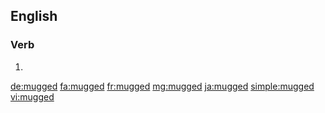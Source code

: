 ==English==

===Verb===
{{head|en}}

# {{en-past of|mug}}

[[de:mugged]]
[[fa:mugged]]
[[fr:mugged]]
[[mg:mugged]]
[[ja:mugged]]
[[simple:mugged]]
[[vi:mugged]]